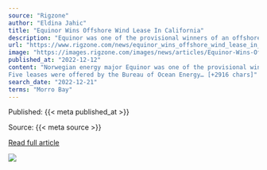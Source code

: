 ```yaml
---
source: "Rigzone"
author: "Eldina Jahic"
title: "Equinor Wins Offshore Wind Lease In California"
description: "Equinor was one of the provisional winners of an offshore wind lease area on the Outer Continental Shelf off California."
url: "https://www.rigzone.com/news/equinor_wins_offshore_wind_lease_in_california-12-dec-2022-171354-article/"
image: "https://images.rigzone.com/images/news/articles/Equinor-Wins-Offshore-Wind-Lease-In-California-171354-582x327.png"
published_at: "2022-12-12"
content: "Norwegian energy major Equinor was one of the provisional winners of an offshore wind lease area on the Outer Continental Shelf off California.
Five leases were offered by the Bureau of Ocean Energy… [+2916 chars]"
search_date: "2022-12-21"
terms: "Morro Bay"
---
```



Published: {{< meta published_at >}}


Source: {{< meta source >}}


[Read full article]({{< meta url >}})



![](`r rmarkdown::metadata$image[1]`)
